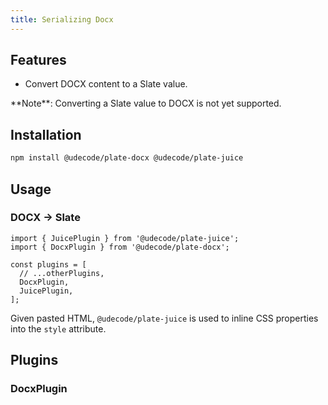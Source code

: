 ```yaml
---
title: Serializing Docx
---
```


<ComponentPreview name="docx-demo" />

<PackageInfo>

## Features

- Convert DOCX content to a Slate value.

<Callout className="my-4">
  **Note**: Converting a Slate value to DOCX is not yet supported.
</Callout>

</PackageInfo>

## Installation

```bash
npm install @udecode/plate-docx @udecode/plate-juice
```

## Usage

### DOCX -> Slate

```tsx
import { JuicePlugin } from '@udecode/plate-juice';
import { DocxPlugin } from '@udecode/plate-docx';

const plugins = [
  // ...otherPlugins,
  DocxPlugin,
  JuicePlugin,
];
```

Given pasted HTML, `@udecode/plate-juice` is used to inline CSS properties into the `style` attribute.

## Plugins

### DocxPlugin
